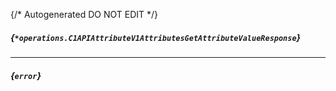 {/* Autogenerated DO NOT EDIT  */}

##### *{`*operations.C1APIAttributeV1AttributesGetAttributeValueResponse`}*
<Collapsible defaultOpen openLabel={Labels.showProperties} closeLabel={Labels.hideProperties}>
    <C1APIAttributeV1AttributesGetAttributeValueResponse/>
</Collapsible>

---
##### *{`error`}*


